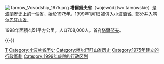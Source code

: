 {{Unreferenced|time=2022-05-12T08:49:05+00:00}}
[[File:Tarnow_Voivodship_1975.png|right]]
'''塔爾努夫省'''（województwo tarnowskie）是[[波蘭|波蘭]]歷史上的一個省，始於1975年。1999年1月1日被併入[[小波蘭省|小波蘭省]]。部分并入[[喀尔巴阡山省|喀尔巴阡山省]]。

1998年面積4,151平方公里。人口708,000人。首府[[塔爾努夫|塔爾努夫]]。


[[Category:波蘭省份_(1975-1998)|T]]
[[Category:小波兰省历史|Category:小波兰省历史]]
[[Category:喀尔巴阡山省历史|Category:喀尔巴阡山省历史]]
[[Category:1975年建立的行政區劃|Category:1975年建立的行政區劃]]
[[Category:1999年废除的行政区划|Category:1999年废除的行政区划]]
{{-}}
{{波兰行政区划小作品}}